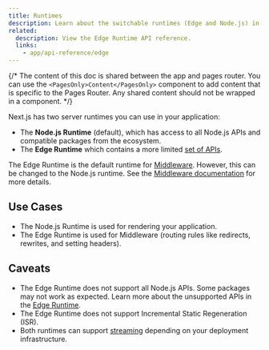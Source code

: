 ```yaml
---
title: Runtimes
description: Learn about the switchable runtimes (Edge and Node.js) in Next.js.
related:
  description: View the Edge Runtime API reference.
  links:
    - app/api-reference/edge
---
```


{/* The content of this doc is shared between the app and pages router. You can use the `<PagesOnly>Content</PagesOnly>` component to add content that is specific to the Pages Router. Any shared content should not be wrapped in a component. */}

Next.js has two server runtimes you can use in your application:

- The **Node.js Runtime** (default), which has access to all Node.js APIs and compatible packages from the ecosystem.
- The **Edge Runtime** which contains a more limited [set of APIs](/docs/app/api-reference/edge).

The Edge Runtime is the default runtime for [Middleware](/docs/app/building-your-application/routing/middleware). However, this can be changed to the Node.js runtime. See the [Middleware documentation](/docs/app/building-your-application/routing/middleware#using-nodejs-runtime-with-middleware) for more details.

## Use Cases

- The Node.js Runtime is used for rendering your application.
- The Edge Runtime is used for Middleware (routing rules like redirects, rewrites, and setting headers).

## Caveats

- The Edge Runtime does not support all Node.js APIs. Some packages may not work as expected. Learn more about the unsupported APIs in the [Edge Runtime](/docs/app/api-reference/edge#unsupported-apis).
- The Edge Runtime does not support Incremental Static Regeneration (ISR).
- Both runtimes can support [streaming](/docs/app/building-your-application/routing/loading-ui-and-streaming) depending on your deployment infrastructure.
